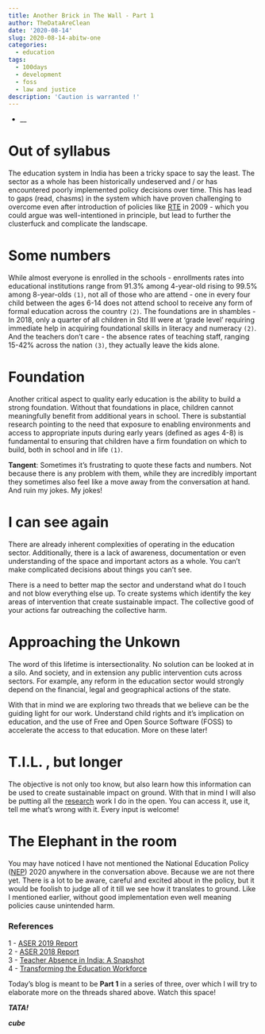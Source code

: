 ```yaml
---
title: Another Brick in The Wall - Part 1
author: TheDataAreClean
date: '2020-08-14'
slug: 2020-08-14-abitw-one
categories:
  - education
tags:
  - 100days
  - development
  - foss
  - law and justice
description: 'Caution is warranted !'
---
```


* __

# Out of syllabus
The education system in India has been a tricky space to say the least. The sector as a whole has been historically undeserved and / or has encountered poorly implemented policy decisions over time. This has lead to gaps (read, chasms) in the system which have proven challenging to overcome even after introduction of policies like [RTE](http://righttoeducation.in/) in 2009 - which you could argue was well-intentioned in principle, but lead to further the clusterfuck and complicate the landscape.

# Some numbers
While almost everyone is enrolled in the schools - enrollments rates into educational institutions range from 91.3% among 4-year-old rising to 99.5% among 8-year-olds `(1)`, not all of those who are attend - one in every four child between the ages 6-14 does not attend school to receive any form of formal education across the country `(2)`. The foundations are in shambles - In 2018, only a quarter of all children in Std III were at ‘grade level’ requiring immediate help in acquiring foundational skills in literacy and numeracy `(2)`. And the teachers don't care - the absence rates of teaching staff, ranging 15-42% across the nation `(3)`, they actually leave the kids alone.

# Foundation
Another critical aspect to quality early education is the ability to build a strong foundation. Without that foundations in place, children cannot meaningfully benefit from additional years in school. There is substantial research pointing to the need that exposure to enabling environments and access to appropriate inputs during early years (defined as ages 4-8) is fundamental to ensuring that children have a firm foundation on which to build, both in school and in life `(1)`.

**Tangent**: Sometimes it's frustrating to quote these facts and numbers. Not because there is any problem with them, while they are incredibly important they sometimes also feel like a move away from the conversation at hand. And ruin my jokes. My jokes!

# I can see again
There are already inherent complexities of operating in the education sector. Additionally, there is a lack of awareness, documentation or even understanding of the space and important actors as a whole. You can't make complicated decisions about things you can't see. 

There is a need to better map the sector and understand what do I touch and not blow everything else up. To create systems which identify the key areas of intervention that create sustainable impact. The collective good of your actions far outreaching the collective harm.

# Approaching the Unkown
The word of this lifetime is intersectionality. No solution can be looked at in a silo. And society, and in extension any public intervention cuts across sectors. For example, any reform in the education sector would strongly depend on the financial, legal and geographical actions of the state.

With that in mind we are exploring two threads that we believe can be the guiding light for our work. Understand child rights and it's implication on education, and the use of Free and Open Source Software (FOSS) to accelerate the access to that education. More on these later!

# T.I.L. , but longer
The objective is not only too know, but also learn how this information can be used to create sustainable impact on ground. With that in mind I will also be putting all the [research](https://github.com/TheDataAreClean/education) work I do in the open. You can access it, use it, tell me what's wrong with it. Every input is welcome!

# The Elephant in the room
You may have noticed I have not mentioned the National Education Policy ([NEP](https://www.mhrd.gov.in/sites/upload_files/mhrd/files/NEP_Final_English_0.pdf)) 2020 anywhere in the conversation above. Because we are not there yet. There is a lot to be aware, careful and excited about in the policy, but it would be foolish to judge all of it till we see how it translates to ground. Like I mentioned earlier, without good implementation even well meaning policies cause unintended harm.

### References

1 - [ASER 2019 Report](http://img.asercentre.org/docs/ASER%202019/ASER2019%20report%20/aserreport2019earlyyearsfinal.pdf)  
2 - [ASER 2018 Report](http://img.asercentre.org/docs/ASER%202018/Release%20Material/aserreport2018.pdf)  
3 - [Teacher Absence in India: A Snapshot](https://academic.oup.com/jeea/article-abstract/3/2-3/658/2281517?redirectedFrom=fulltext)  
4 - [Transforming the Education Workforce](https://educationcommission.org/transformingtheeducationworkforce/)  

Today's blog is meant to be **Part 1** in a series of three, over which I will try to elaborate more on the threads shared above. Watch this space!

**_TATA!_**

**_cube_**